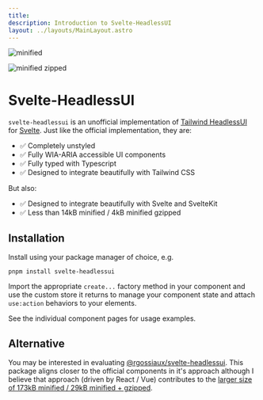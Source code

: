 ```yaml
---
title:
description: Introduction to Svelte-HeadlessUI
layout: ../layouts/MainLayout.astro
---
```


![minified](https://img.shields.io/bundlephobia/min/svelte-headlessui/0.0.8?style=for-the-badge)

![minified zipped](https://img.shields.io/bundlephobia/minzip/svelte-headlessui/0.0.8?style=for-the-badge)

# Svelte-HeadlessUI

`svelte-headlessui` is an unofficial implementation of [Tailwind HeadlessUI](https://headlessui.com/) for [Svelte](https://svelte.dev/). Just like the official implementation, they are:

- ✅ Completely unstyled
- ✅ Fully WIA-ARIA accessible UI components
- ✅ Fully typed with Typescript
- ✅ Designed to integrate beautifully with Tailwind CSS

But also:

- ✅ Designed to integrate beautifully with Svelte and SvelteKit
- ✅ Less than 14kB minified / 4kB minified gzipped

## Installation

Install using your package manager of choice, e.g.

    pnpm install svelte-headlessui

Import the appropriate `create...` factory method in your component and use the custom store it returns to manage your component state and attach `use:action` behaviors to your elements.

See the individual component pages for usage examples.

## Alternative

You may be interested in evaluating [@rgossiaux/svelte-headlessui](https://svelte-headlessui.goss.io). This package aligns closer to the official components in it's approach although I believe that approach (driven by React / Vue) contributes to the [larger size of 173kB minified / 29kB minified + gzipped](https://bundlephobia.com/package/@rgossiaux/svelte-headlessui@1.0.2).
